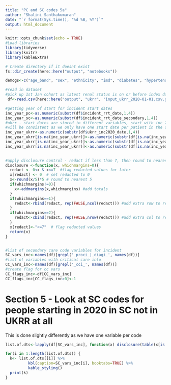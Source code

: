 ```yaml
---
title: "PC and SC codes 5a"
author: "Shalini Santhakumaran"
date: "`r format(Sys.time(), '%d %B, %Y')`"
output: html_document
---
```


```r
knitr::opts_chunk$set(echo = TRUE)
#Load libraries
library(tidyverse)
library(knitr)
library(kableExtra)

# Create directory if it doesnt exist
fs::dir_create(here::here("output", "notebooks"))

demogs<-c("age_band", "sex", "ethnicity", "imd", "diabetes", "hypertension",  "at_risk", "region")

#read in dataset
#pick up 1st Jan cohort as latest renal status is on or before index date
 df<-read.csv(here::here("output", "ukrr", "input_ukrr_2020-01-01.csv.gz")) 

#getting year of start for incident start dates
inc_year_pc<-as.numeric(substr(df$incident_rrt_date,1,4))
inc_year_sc<-as.numeric(substr(df$incident_rrt_date_secondary,1,4))
#ukrr - start dates are stored in different variables, start with inc 2020 then look at prevalent cohorts, replacing missing values only
#will be consistent as we only have one start date per patient in the data that was sent
inc_year_ukrr<-as.numeric(substr(df$ukrr_inc2020_date,1,4))
inc_year_ukrr[is.na(inc_year_ukrr)]<-as.numeric(substr(df[is.na(inc_year_ukrr),]$ukrr_2019_startdate,1,4))
inc_year_ukrr[is.na(inc_year_ukrr)]<-as.numeric(substr(df[is.na(inc_year_ukrr),]$ukrr_2020_startdate,1,4))
inc_year_ukrr[is.na(inc_year_ukrr)]<-as.numeric(substr(df[is.na(inc_year_ukrr),]$ukrr_2021_startdate,1,4))
 

#apply disclosure control - redact if less than 7, then round to nearest 5
disclosure <-function(x, whichmargins=0){
  redact <- 0<x & x<=7  #flag redacted values for later
  x[redact] <- 0  # set redacted to 0
  x<-round(x/5)*5 # round to nearest 5
  if(whichmargins!=0){
    x<-addmargins(x,whichmargins) #add totals
  }
  if(whichmargins==1){
    redact<-rbind(redact, rep(FALSE,ncol(redact))) #add extra row to redaction, otherwise won't blank correctly
  }
  if(whichmargins==2){
    redact<-cbind(redact, rep(FALSE,nrow(redact))) #add extra col to redaction, otherwise won't blank correctly
  }
  x[redact]<-"<=7"  # flag redacted values
  return(x)
}


#list of secondary care code variables for incident
SC_vars_inc<-names(df)[grepl('_proci_|_diagi_', names(df))]
#list of variables with critical care info
CC_vars_inc<-names(df)[grepl('_cci_', names(df))]
#create flag for cc vars
CC_flags_inc<-df[CC_vars_inc]
CC_flags_inc[CC_flags_inc>0]<-1

```

# Section 5 - Look at SC codes for people starting in 2020 in SC not in UKRR at all

This is done slightly differently as we have one variable per code

```r

list.of.dts<-lapply(df[SC_vars_inc], function(x) disclosure(table(x[is.na(inc_year_ukrr)])))

for(i in 1:length(list.of.dts)) {
  k<- list.of.dts[[i]] %>%
          kbl(caption=SC_vars_inc[i], booktabs=TRUE) %>%
          kable_styling()
  print(k)
}
```

